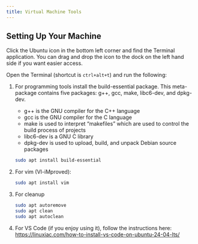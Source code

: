```yaml
---
title: Virtual Machine Tools
---
```


## Setting Up Your Machine

Click the Ubuntu icon in the bottom left corner and find the Terminal application. You can drag and drop the icon to the dock on the left hand side if you want easier access. 

Open the Terminal (shortcut is `ctrl+alt+t`) and run the following:


1. For programming tools install the build-essential package. This meta-package contains five packages: g++, gcc, make, libc6-dev, and dpkg-dev.

    - g++ is the GNU compiler for the C++ language
    - gcc is the GNU compiler for the C language
    - make is used to interpret "makefiles" which are used to control the build process of projects
    - libc6-dev is a GNU C library
    - dpkg-dev is used to upload, build, and unpack Debian source packages

    ```bash
    sudo apt install build-essential
    ```
    
2. For vim (VI-iMproved):

    ```Bash
    sudo apt install vim
    ```

3. For cleanup

    ```sh
    sudo apt autoremove
    sudo apt clean
    sudo apt autoclean
    ```

4. For VS Code (if you enjoy using it), follow the instructions here: [https://linuxiac.com/how-to-install-vs-code-on-ubuntu-24-04-lts/](https://linuxiac.com/how-to-install-vs-code-on-ubuntu-24-04-lts/)